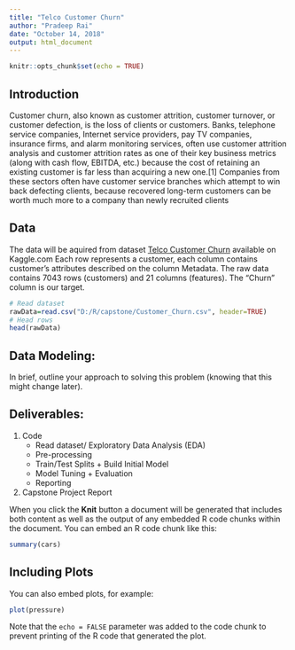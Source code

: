```yaml
---
title: "Telco Customer Churn"
author: "Pradeep Rai"
date: "October 14, 2018"
output: html_document
---
```


```r
knitr::opts_chunk$set(echo = TRUE)
```

## Introduction

Customer churn, also known as customer attrition, customer turnover, or customer defection, is the loss of clients or customers.
Banks, telephone service companies, Internet service providers, pay TV companies, insurance firms, and alarm monitoring services, often use customer attrition analysis and customer attrition rates as one of their key business metrics (along with cash flow, EBITDA, etc.) because the cost of retaining an existing customer is far less than acquiring a new one.[1] Companies from these sectors often have customer service branches which attempt to win back defecting clients, because recovered long-term customers can be worth much more to a company than newly recruited clients

## Data

The data will be aquired from dataset [Telco Customer Churn](https://www.kaggle.com/pavanraj159/telecom-customer-churn-prediction/notebook) available on Kaggle.com
Each row represents a customer, each column contains customer’s attributes described on the column Metadata.
The raw data contains 7043 rows (customers) and 21 columns (features). The “Churn” column is our target.

```r
# Read dataset
rawData=read.csv("D:/R/capstone/Customer_Churn.csv", header=TRUE)
# Head rows
head(rawData)
```


## Data Modeling:

In brief, outline your approach to solving this problem (knowing that this might change later).

## Deliverables:

1. Code
    +  Read dataset/ Exploratory Data Analysis (EDA)
    +  Pre-processing
      -  Train/Test Splits + Build Initial Model
      -  Model Tuning + Evaluation
      -  Reporting

2. Capstone Project Report



When you click the **Knit** button a document will be generated that includes both content as well as the output of any embedded R code chunks within the document. You can embed an R code chunk like this:

```r
summary(cars)
```

## Including Plots

You can also embed plots, for example:

```r
plot(pressure)
```

Note that the `echo = FALSE` parameter was added to the code chunk to prevent printing of the R code that generated the plot.
